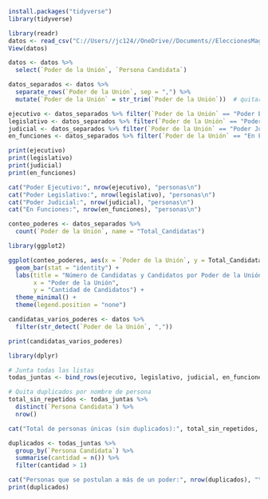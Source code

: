 
```{r}
install.packages("tidyverse")
library(tidyverse)
```

```{r}
library(readr)
datos <- read_csv("C://Users//jc124//OneDrive//Documents//EleccionesMagistrados//01.csv")
View(datos)
```
```{r}
datos <- datos %>%
  select(`Poder de la Unión`, `Persona Candidata`)
```

```{r}
datos_separados <- datos %>%
  separate_rows(`Poder de la Unión`, sep = ",") %>%
  mutate(`Poder de la Unión` = str_trim(`Poder de la Unión`))  # quitar espacios
```

```{r}
ejecutivo <- datos_separados %>% filter(`Poder de la Unión` == "Poder Ejecutivo")
legislativo <- datos_separados %>% filter(`Poder de la Unión` == "Poder Legislativo")
judicial <- datos_separados %>% filter(`Poder de la Unión` == "Poder Judicial")
en_funciones <- datos_separados %>% filter(`Poder de la Unión` == "En Funciones")

```

```{r}
print(ejecutivo)
print(legislativo)
print(judicial)
print(en_funciones)

```

```{r}
cat("Poder Ejecutivo:", nrow(ejecutivo), "personas\n")
cat("Poder Legislativo:", nrow(legislativo), "personas\n")
cat("Poder Judicial:", nrow(judicial), "personas\n")
cat("En Funciones:", nrow(en_funciones), "personas\n")

```

```{r}
conteo_poderes <- datos_separados %>%
  count(`Poder de la Unión`, name = "Total_Candidatas")
```

```{r}
library(ggplot2)

ggplot(conteo_poderes, aes(x = `Poder de la Unión`, y = Total_Candidatas, fill = `Poder de la Unión`)) +
  geom_bar(stat = "identity") +
  labs(title = "Número de Candidatas y Candidatos por Poder de la Unión",
       x = "Poder de la Unión",
       y = "Cantidad de Candidatos") +
  theme_minimal() +
  theme(legend.position = "none")

```
```{r}
candidatas_varios_poderes <- datos %>%
  filter(str_detect(`Poder de la Unión`, ","))

print(candidatas_varios_poderes)

```

```{r}
library(dplyr)

# Junta todas las listas
todas_juntas <- bind_rows(ejecutivo, legislativo, judicial, en_funciones)

# Quita duplicados por nombre de persona
total_sin_repetidos <- todas_juntas %>%
  distinct(`Persona Candidata`) %>%
  nrow()

cat("Total de personas únicas (sin duplicados):", total_sin_repetidos, "\n")

```
```{r}
duplicados <- todas_juntas %>%
  group_by(`Persona Candidata`) %>%
  summarise(cantidad = n()) %>%
  filter(cantidad > 1)

cat("Personas que se postulan a más de un poder:", nrow(duplicados), "\n")
print(duplicados)

```

